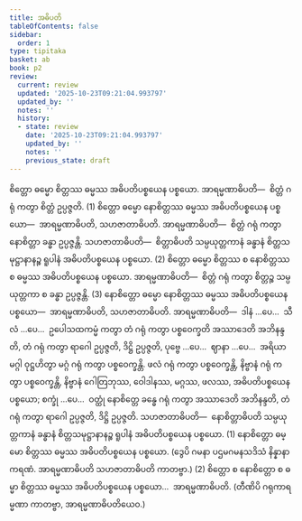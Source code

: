 ```yaml
---
title: အဓိပတိ
tableOfContents: false
sidebar:
  order: 1
type: tipitaka
basket: ab
book: p2
review:
  current: review
  updated: '2025-10-23T09:21:04.993797'
  updated_by: ''
  notes: ''
  history:
  - state: review
    date: '2025-10-23T09:21:04.993797'
    updated_by: ''
    notes: ''
    previous_state: draft
---
```



<ReviewStatus review={frontmatter.review} showDetails={true} />

<HypothesisAnnotation frontmatter={frontmatter} />

<DynamicBreadcrumb />

<Division number="73" book="p2" e="ch" v="38" p="322">

<Paragraph number="2491" book="p2">
စိတ္တော ဓမ္မော စိတ္တဿ ဓမ္မဿ အဓိပတိပစ္စယေန ပစ္စယော. <Emphasis>အာရမ္မဏာဓိပတိ</Emphasis>—  စိတ္တံ ဂရုံ ကတွာ စိတ္တံ ဥပ္ပဇ္ဇတိ. (1)
</Paragraph>

<Paragraph number="2492" book="p2">
စိတ္တော ဓမ္မော နောစိတ္တဿ ဓမ္မဿ အဓိပတိပစ္စယေန ပစ္စယော—  အာရမ္မဏာဓိပတိ, သဟဇာတာဓိပတိ. <Emphasis>အာရမ္မဏာဓိပတိ</Emphasis>—  စိတ္တံ ဂရုံ ကတွာ နောစိတ္တာ ခန္ဓာ ဥပ္ပဇ္ဇန္တိ. <Emphasis>သဟဇာတာဓိပတိ</Emphasis>—  စိတ္တာဓိပတိ သမ္ပယုတ္တကာနံ ခန္ဓာနံ စိတ္တသမုဋ္ဌာနာနဉ္စ ရူပါနံ အဓိပတိပစ္စယေန ပစ္စယော. (2)
</Paragraph>

<Paragraph number="2493" book="p2">
စိတ္တော ဓမ္မော စိတ္တဿ စ နောစိတ္တဿ စ ဓမ္မဿ အဓိပတိပစ္စယေန ပစ္စယော. <Emphasis>အာရမ္မဏာဓိပတိ</Emphasis>—  စိတ္တံ ဂရုံ ကတွာ စိတ္တဉ္စ သမ္ပယုတ္တကာ စ ခန္ဓာ ဥပ္ပဇ္ဇန္တိ. (3)
</Paragraph>

</Division>
<Division number="74" book="p2" e="ch" v="38" p="323">

<Paragraph number="2494" book="p2">
နောစိတ္တော ဓမ္မော နောစိတ္တဿ ဓမ္မဿ အဓိပတိပစ္စယေန ပစ္စယော—  အာရမ္မဏာဓိပတိ, သဟဇာတာဓိပတိ. <Emphasis>အာရမ္မဏာဓိပတိ</Emphasis>—  ဒါနံ …ပေ…  သီလံ …ပေ…  ဥပေါသထကမ္မံ ကတွာ တံ ဂရုံ ကတွာ ပစ္စဝေက္ခတိ အဿာဒေတိ အဘိနန္ဒတိ, တံ ဂရုံ ကတွာ ရာဂေါ ဥပ္ပဇ္ဇတိ, ဒိဋ္ဌိ ဥပ္ပဇ္ဇတိ, ပုဗ္ဗေ …ပေ…  ဈာနာ …ပေ…  အရိယာ မဂ္ဂါ ဝုဋ္ဌဟိတွာ မဂ္ဂံ ဂရုံ ကတွာ ပစ္စဝေက္ခန္တိ. ဖလံ ဂရုံ ကတွာ ပစ္စဝေက္ခန္တိ, နိဗ္ဗာနံ ဂရုံ ကတွာ ပစ္စဝေက္ခန္တိ, နိဗ္ဗာနံ ဂေါတြဘုဿ, ဝေါဒါနဿ, မဂ္ဂဿ, ဖလဿ, အဓိပတိပစ္စယေန ပစ္စယော; စက္ခုံ …ပေ…  ဝတ္ထုံ နောစိတ္တေ ခန္ဓေ ဂရုံ ကတွာ အဿာဒေတိ အဘိနန္ဒတိ, တံ ဂရုံ ကတွာ ရာဂေါ ဥပ္ပဇ္ဇတိ, ဒိဋ္ဌိ ဥပ္ပဇ္ဇတိ. <Emphasis>သဟဇာတာဓိပတိ</Emphasis>—  နောစိတ္တာဓိပတိ သမ္ပယုတ္တကာနံ ခန္ဓာနံ စိတ္တသမုဋ္ဌာနာနဉ္စ ရူပါနံ အဓိပတိပစ္စယေန ပစ္စယော. (1)
</Paragraph>

<Paragraph number="2495" book="p2">
နောစိတ္တော ဓမ္မော စိတ္တဿ ဓမ္မဿ အဓိပတိပစ္စယေန ပစ္စယော. (ဒွေပိ ဂမနာ ပဌမဂမနသဒိသံ နိန္နာနာကရဏံ. အာရမ္မဏာဓိပတိ သဟဇာတာဓိပတိ ကာတဗ္ဗာ.) (2)
</Paragraph>

<Paragraph number="2496" book="p2">
စိတ္တော စ နောစိတ္တော စ ဓမ္မာ စိတ္တဿ ဓမ္မဿ အဓိပတိပစ္စယေန ပစ္စယော…  အာရမ္မဏာဓိပတိ. (တီဏိပိ ဂရုကာရမ္မဏာ ကာတဗ္ဗာ, အာရမ္မဏာဓိပတိယေဝ.)
</Paragraph>
</Division>
